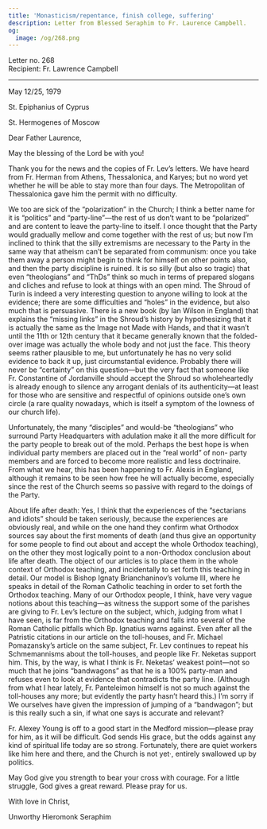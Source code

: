 ```yaml
---
title: 'Monasticism/repentance, finish college, suffering'
description: Letter from Blessed Seraphim to Fr. Laurence Campbell.
og:
  image: /og/268.png
---
```


<div style={{textAlign:'right', fontFamily:'monospace'}}>Letter no. 268</div>
<div style={{textAlign:'left', fontFamily:'monospace'}}>Recipient: Fr. Lawrence Campbell</div>

---

May 12/25, 1979

St. Epiphanius of Cyprus

St. Hermogenes of Moscow

Dear Father Laurence,

May the blessing of the Lord be with you!

Thank you for the news and the copies of Fr. Lev’s letters. We have heard from Fr. Herman from Athens, Thessalonica, and Karyes; but no word yet whether he will be able to stay more than four days. The Metropolitan of Thessalonica gave him the permit with no difficulty.

We too are sick of the “polarization” in the Church; I think a better name for it is “politics” and “party-line”—the rest of us don’t want to be “polarized” and are content to leave the party-line to itself. I once thought that the Party would gradually mellow and come together with the rest of us; but now I’m inclined to think that the silly extremisms are necessary to the Party in the same way that atheism can’t be separated from communism: once you take them away a person might begin to think for himself on other points also, and then the party discipline is ruined. It is so silly (but also so tragic) that even “theologians” and “ThDs” think so much in terms of prepared slogans and cliches and refuse to look at things with an open mind. The Shroud of Turin is indeed a very interesting question to anyone willing to look at the evidence; there are some difficulties and “holes” in the evidence, but also much that is persuasive. There is a new book (by Ian Wilson in England) that explains the “missing links” in the Shroud’s history by hypothesizing that it is actually the same as the Image not Made with Hands, and that it wasn’t until the 11th or 12th century that it became generally known that the folded-over image was actually the whole body and not just the face. This theory seems rather plausible to me, but unfortunately he has no very solid evidence to back it up, just circumstantial evidence. Probably there will never be “certainty” on this question—but the very fact that someone like Fr. Constantine of Jordanville should accept the Shroud so wholeheartedly is already enough to silence any arrogant denials of its authenticity—at least for those who are sensitive and respectful of opinions outside one’s own circle (a rare quality nowadays, which is itself a symptom of the lowness of our church life).

Unfortunately, the many “disciples” and would-be “theologians” who surround Party Headquarters with adulation make it all the more difficult for the party people to break out of the mold. Perhaps the best hope is when individual party members are placed out in the “real world” of non- party members and are forced to become more realistic and less doctrinaire. From what we hear, this has been happening to Fr. Alexis in England, although it remains to be seen how free he will actually become, especially since the rest of the Church seems so passive with regard to the doings of the Party.

About life after death: Yes, I think that the experiences of the “sectarians and idiots” should be taken seriously, because the experiences are obviously real, and while on the one hand they confirm what Orthodox sources say about the first moments of death (and thus give an opportunity for some people to find out about and accept the whole Orthodox teaching), on the other they most logically point to a non-Orthodox conclusion about life after death. The object of our articles is to place them in the whole context of Orthodox teaching, and incidentally to set forth this teaching in detail. Our model is Bishop Ignaty Brianchaninov’s volume III, where he speaks in detail of the Roman Catholic teaching in order to set forth the Orthodox teaching. Many of our Orthodox people, I think, have very vague notions about this teaching—as witness the support some of the parishes are giving to Fr. Lev’s lecture on the subject, which, judging from what I have seen, is far from the Orthodox teaching and falls into several of the Roman Catholic pitfalls which Bp. Ignatius warns against. Even after all the Patristic citations in our article on the toll-houses, and Fr. Michael Pomazansky’s article on the same subject, Fr. Lev continues to repeat his Schmemannisms about the toll-houses, and people like Fr. Neketas support him. This, by the way, is what I think is Fr. Neketas’ weakest point—not so much that he joins “bandwagons” as that he is a 100% party-man and refuses even to look at evidence that contradicts the party line. (Although from what I hear lately, Fr. Panteleimon himself is not so much against the toll-houses any more; but evidently the party hasn’t heard this.) I’m sorry if We ourselves have given the impression of jumping of a “bandwagon”; but is this really such a sin, if what one says is accurate and relevant?

Fr. Alexey Young is off to a good start in the Medford mission—please pray for him, as it will be difficult. God sends His grace, but the odds against any kind of spiritual life today are so strong. Fortunately, there are quiet workers like him here and there, and the Church is not yet·, entirely swallowed up by politics.

May God give you strength to bear your cross with courage. For a little struggle, God gives a great reward. Please pray for us.

With love in Christ,

Unworthy Hieromonk Seraphim